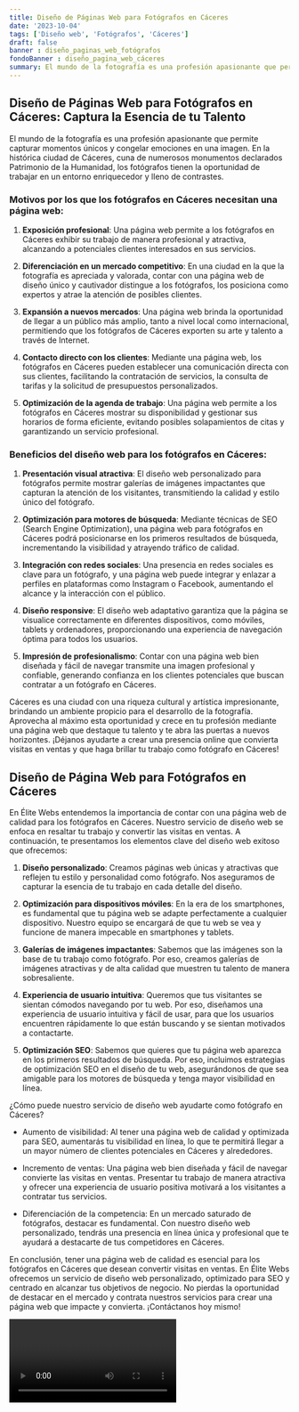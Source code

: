 ```yaml
---
title: Diseño de Páginas Web para Fotógrafos en Cáceres
date: '2023-10-04'
tags: ['Diseño web', 'Fotógrafos', 'Cáceres']
draft: false
banner : diseño_paginas_web_fotógrafos
fondoBanner : diseño_pagina_web_cáceres
summary: El mundo de la fotografía es una profesión apasionante que permite capturar momentos únicos y congelar emociones en una imagen. En la histórica ciudad de Cáceres, cuna de numerosos monumentos declarados Patrimonio de la Humanidad, los fotógrafos tienen la oportunidad de trabajar en un entorno enriquecedor y lleno de contrastes.
---
```


## Diseño de Páginas Web para Fotógrafos en Cáceres: Captura la Esencia de tu Talento

El mundo de la fotografía es una profesión apasionante que permite capturar momentos únicos y congelar emociones en una imagen. En la histórica ciudad de Cáceres, cuna de numerosos monumentos declarados Patrimonio de la Humanidad, los fotógrafos tienen la oportunidad de trabajar en un entorno enriquecedor y lleno de contrastes.

### Motivos por los que los fotógrafos en Cáceres necesitan una página web:

1. **Exposición profesional**: Una página web permite a los fotógrafos en Cáceres exhibir su trabajo de manera profesional y atractiva, alcanzando a potenciales clientes interesados en sus servicios.

2. **Diferenciación en un mercado competitivo**: En una ciudad en la que la fotografía es apreciada y valorada, contar con una página web de diseño único y cautivador distingue a los fotógrafos, los posiciona como expertos y atrae la atención de posibles clientes.

3. **Expansión a nuevos mercados**: Una página web brinda la oportunidad de llegar a un público más amplio, tanto a nivel local como internacional, permitiendo que los fotógrafos de Cáceres exporten su arte y talento a través de Internet.

4. **Contacto directo con los clientes**: Mediante una página web, los fotógrafos en Cáceres pueden establecer una comunicación directa con sus clientes, facilitando la contratación de servicios, la consulta de tarifas y la solicitud de presupuestos personalizados.

5. **Optimización de la agenda de trabajo**: Una página web permite a los fotógrafos en Cáceres mostrar su disponibilidad y gestionar sus horarios de forma eficiente, evitando posibles solapamientos de citas y garantizando un servicio profesional.

### Beneficios del diseño web para los fotógrafos en Cáceres:

1. **Presentación visual atractiva**: El diseño web personalizado para fotógrafos permite mostrar galerías de imágenes impactantes que capturan la atención de los visitantes, transmitiendo la calidad y estilo único del fotógrafo.

2. **Optimización para motores de búsqueda**: Mediante técnicas de SEO (Search Engine Optimization), una página web para fotógrafos en Cáceres podrá posicionarse en los primeros resultados de búsqueda, incrementando la visibilidad y atrayendo tráfico de calidad.

3. **Integración con redes sociales**: Una presencia en redes sociales es clave para un fotógrafo, y una página web puede integrar y enlazar a perfiles en plataformas como Instagram o Facebook, aumentando el alcance y la interacción con el público.

4. **Diseño responsive**: El diseño web adaptativo garantiza que la página se visualice correctamente en diferentes dispositivos, como móviles, tablets y ordenadores, proporcionando una experiencia de navegación óptima para todos los usuarios.

5. **Impresión de profesionalismo**: Contar con una página web bien diseñada y fácil de navegar transmite una imagen profesional y confiable, generando confianza en los clientes potenciales que buscan contratar a un fotógrafo en Cáceres.

Cáceres es una ciudad con una riqueza cultural y artística impresionante, brindando un ambiente propicio para el desarrollo de la fotografía. Aprovecha al máximo esta oportunidad y crece en tu profesión mediante una página web que destaque tu talento y te abra las puertas a nuevos horizontes. ¡Déjanos ayudarte a crear una presencia online que convierta visitas en ventas y que haga brillar tu trabajo como fotógrafo en Cáceres!

<GifSeo />

<Cta />

## Diseño de Página Web para Fotógrafos en Cáceres

En Élite Webs entendemos la importancia de contar con una página web de calidad para los fotógrafos en Cáceres. Nuestro servicio de diseño web se enfoca en resaltar tu trabajo y convertir las visitas en ventas. A continuación, te presentamos los elementos clave del diseño web exitoso que ofrecemos:

1. **Diseño personalizado**: Creamos páginas web únicas y atractivas que reflejen tu estilo y personalidad como fotógrafo. Nos aseguramos de capturar la esencia de tu trabajo en cada detalle del diseño.

2. **Optimización para dispositivos móviles**: En la era de los smartphones, es fundamental que tu página web se adapte perfectamente a cualquier dispositivo. Nuestro equipo se encargará de que tu web se vea y funcione de manera impecable en smartphones y tablets.

3. **Galerías de imágenes impactantes**: Sabemos que las imágenes son la base de tu trabajo como fotógrafo. Por eso, creamos galerías de imágenes atractivas y de alta calidad que muestren tu talento de manera sobresaliente.

4. **Experiencia de usuario intuitiva**: Queremos que tus visitantes se sientan cómodos navegando por tu web. Por eso, diseñamos una experiencia de usuario intuitiva y fácil de usar, para que los usuarios encuentren rápidamente lo que están buscando y se sientan motivados a contactarte.

5. **Optimización SEO**: Sabemos que quieres que tu página web aparezca en los primeros resultados de búsqueda. Por eso, incluimos estrategias de optimización SEO en el diseño de tu web, asegurándonos de que sea amigable para los motores de búsqueda y tenga mayor visibilidad en línea.

¿Cómo puede nuestro servicio de diseño web ayudarte como fotógrafo en Cáceres?

- Aumento de visibilidad: Al tener una página web de calidad y optimizada para SEO, aumentarás tu visibilidad en línea, lo que te permitirá llegar a un mayor número de clientes potenciales en Cáceres y alrededores.

- Incremento de ventas: Una página web bien diseñada y fácil de navegar convierte las visitas en ventas. Presentar tu trabajo de manera atractiva y ofrecer una experiencia de usuario positiva motivará a los visitantes a contratar tus servicios.

- Diferenciación de la competencia: En un mercado saturado de fotógrafos, destacar es fundamental. Con nuestro diseño web personalizado, tendrás una presencia en línea única y profesional que te ayudará a destacarte de tus competidores en Cáceres.

En conclusión, tener una página web de calidad es esencial para los fotógrafos en Cáceres que desean convertir visitas en ventas. En Élite Webs ofrecemos un servicio de diseño web personalizado, optimizado para SEO y centrado en alcanzar tus objetivos de negocio. No pierdas la oportunidad de destacar en el mercado y contrata nuestros servicios para crear una página web que impacte y convierta. ¡Contáctanos hoy mismo!

<Video />

<CtaBot job='Fotógrafos' city='Cáceres'/>

<Gmaps query='Cáceres+españa+maps' />